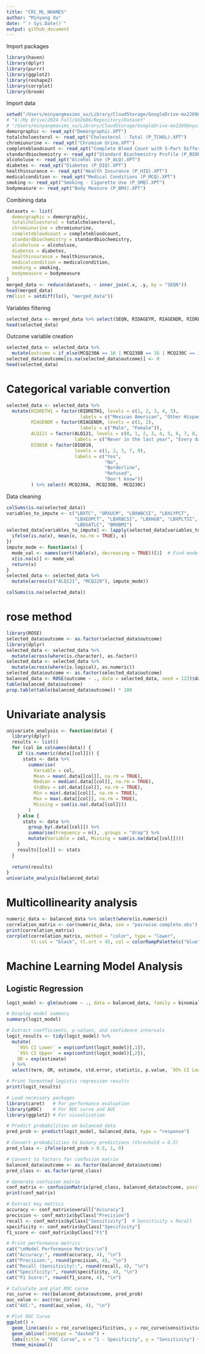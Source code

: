 ```yaml
---
title: "CRC_ML_NHANES"
author: "Minyang Xu"
date: "`r Sys.Date()`"
output: github_document
---
```


Import packages
```r
library(haven)
library(dplyr)
library(purrr)
library(ggplot2)
library(reshape2)
library(corrplot)
library(broom)
```



Import data
```r
setwd("/Users/minyangmaxims_xu/Library/CloudStorage/GoogleDrive-mx2269@nyu.edu/My Drive/2024 Fall/GU2686/Repository/Dataset")
# "G:/My Drive/2024 Fall/GU2686/Repository/Dataset"
# "/Users/minyangmaxims_xu/Library/CloudStorage/GoogleDrive-mx2269@nyu.edu/My Drive/2024 Fall/GU2686/Repository/Dataset"
demorgraphic <- read_xpt("Demorgraphic.XPT")
totalcholoesterol <- read_xpt("Cholesterol - Total (P_TCHOL).XPT")
chromiunurine <- read_xpt("Chromium Urine.XPT")
completebloodcount <- read_xpt("Complete Blood Count with 5-Part Differential in Whole Blood (P_CBC).XPT")
standardbiochemistry <- read_xpt("Standard Biochemistry Profile (P_BIOPRO).XPT")
alcoholuse <- read_xpt("Alcohol Use (P_ALQ).XPT")
diabetes <- read_xpt("Diabetes (P_DIQ).XPT")
healthinsurance <- read_xpt("Health Insurance (P_HIQ).XPT")
medicalcondition <- read_xpt("Medical Conditions (P_MCQ).XPT")
smoking <- read_xpt("Smoking - Cigarette Use (P_SMQ).XPT")
bodymeasure <- read_xpt("Body Measure (P_BMX).XPT")
```

Combining data
```r
datasets <- list(
  demorgraphic = demorgraphic,
  totalcholoesterol = totalcholoesterol,
  chromiunurine = chromiunurine,
  completebloodcount = completebloodcount,
  standardbiochemistry = standardbiochemistry,
  alcoholuse = alcoholuse,
  diabetes = diabetes,
  healthinsurance = healthinsurance,
  medicalcondition = medicalcondition,
  smoking = smoking,
  bodymeasure = bodymeasure
)
merged_data <- reduce(datasets, ~ inner_join(.x, .y, by = "SEQN"))
head(merged_data)
rm(list = setdiff(ls(), "merged_data"))
```


Variables filtering
```r
selected_data <- merged_data %>% select(SEQN, RIDAGEYR, RIAGENDR, RIDRETH1, LBXTC, URXUCM, LBXWBCSI, LBXLYPCT, LBXEOPCT, LBXRBCSI, LBXHGB, LBXPLTSI, LBDSATLC, ALQ121, DIQ010, HIQ011, MCQ080, MCQ220, SMQ020, BMXBMI, MCQ230A, MCQ230B, MCQ230C)
head(selected_data)
```

Outcome variable creation
```r
selected_data <- selected_data %>%
  mutate(outcome = if_else(MCQ230A == 16 | MCQ230B == 16 | MCQ230C == 16, 1, 0))
selected_data$outcome[is.na(selected_data$outcome)] <- 0
head(selected_data)
```

# Categorical variable convertion
```r
selected_data <- selected_data %>%
  mutate(RIDRETH1 = factor(RIDRETH1, levels = c(1, 2, 3, 4, 5),
                           labels = c("Mexican American", "Other Hispanic", "Non-Hispanic White", "Non-Hispanic Black", "Other Race - Including Multi-Racial")),
         RIAGENDR = factor(RIAGENDR, levels = c(1, 2),
                           labels = c("Male", "Female")),
         ALQ121 = factor(ALQ121, levels = c(0, 1, 2, 3, 4, 5, 6, 7, 8, 9, 10, 77, 99),
                         labels = c("Never in the last year", "Every day", "Nearly every day", "3 to 4 times a week", "2 times a week", "Once a week", "2 to 3 times a month", "Once a month", "7 to 11 times in the last year", "3 to 6 times in the last year", "1 to 2 times in the last year", "Refused", "Don't know")),
         DIQ010 = factor(DIQ010,
                         levels = c(1, 2, 3, 7, 9),
                         labels = c("Yes", 
                                    "No", 
                                    "Borderline", 
                                    "Refused", 
                                    "Don't know"))
         ) %>% select(-MCQ230A, -MCQ230B, -MCQ230C)
```


Data cleaning
```r
colSums(is.na(selected_data))
variables_to_impute <- c("LBXTC", "URXUCM", "LBXWBCSI", "LBXLYPCT", 
                         "LBXEOPCT", "LBXRBCSI", "LBXHGB", "LBXPLTSI", 
                         "LBDSATLC", "BMXBMI")
selected_data[variables_to_impute] <- lapply(selected_data[variables_to_impute], function(x) {
  ifelse(is.na(x), mean(x, na.rm = TRUE), x)
})
impute_mode <- function(x) {
  mode_val <- names(sort(table(x), decreasing = TRUE))[1]  # Find mode
  x[is.na(x)] <- mode_val
  return(x)
}
selected_data <- selected_data %>%
  mutate(across(c("ALQ121", "MCQ220"), impute_mode))

colSums(is.na(selected_data))
```

# rose method
```r
library(ROSE)
selected_data$outcome <- as.factor(selected_data$outcome)
library(dplyr)
selected_data <- selected_data %>%
  mutate(across(where(is.character), as.factor))
selected_data <- selected_data %>%
  mutate(across(where(is.logical), as.numeric))
selected_data$outcome <- as.factor(selected_data$outcome)
balanced_data <- ROSE(outcome ~ ., data = selected_data, seed = 123)$data
table(balanced_data$outcome)
prop.table(table(balanced_data$outcome)) * 100
```

# Univariate analysis
```r
univariate_analysis <- function(data) {
  library(dplyr)
  results <- list()
  for (col in colnames(data)) {
    if (is.numeric(data[[col]])) {
      stats <- data %>%
        summarise(
          Variable = col,
          Mean = mean(.data[[col]], na.rm = TRUE),
          Median = median(.data[[col]], na.rm = TRUE),
          StdDev = sd(.data[[col]], na.rm = TRUE),
          Min = min(.data[[col]], na.rm = TRUE),
          Max = max(.data[[col]], na.rm = TRUE),
          Missing = sum(is.na(.data[[col]]))
        )
    } else {
      stats <- data %>%
        group_by(.data[[col]]) %>%
        summarise(Frequency = n(), .groups = "drop") %>%
        mutate(Variable = col, Missing = sum(is.na(data[[col]])))
    }
    results[[col]] <- stats
  }
  
  return(results)
}
univariate_analysis(balanced_data)
```

# Multicollinearity analysis
```r
numeric_data <- balanced_data %>% select(where(is.numeric))
correlation_matrix <- cor(numeric_data, use = "pairwise.complete.obs")
print(correlation_matrix)
corrplot(correlation_matrix, method = "color", type = "lower",
         tl.col = "black", tl.srt = 45, col = colorRampPalette(c("blue", "white", "red"))(200))
```

# Machine Learning Model Analysis

## Logistic Regression
```r
logit_model <- glm(outcome ~ ., data = balanced_data, family = binomial)

# Display model summary
summary(logit_model)

# Extract coefficients, p-values, and confidence intervals
logit_results <- tidy(logit_model) %>%
  mutate(
    `95% CI Lower` = exp(confint(logit_model)[,1]),
    `95% CI Upper` = exp(confint(logit_model)[,2]),
    OR = exp(estimate)
  ) %>%
  select(term, OR, estimate, std.error, statistic, p.value, `95% CI Lower`, `95% CI Upper`)

# Print formatted logistic regression results
print(logit_results)
```

```r
# Load necessary packages
library(caret)   # For performance evaluation
library(pROC)    # For ROC curve and AUC
library(ggplot2) # For visualization

# Predict probabilities on balanced_data
pred_prob <- predict(logit_model, balanced_data, type = "response")

# Convert probabilities to binary predictions (threshold = 0.5)
pred_class <- ifelse(pred_prob > 0.5, 1, 0)

# Convert to factors for confusion matrix
balanced_data$outcome <- as.factor(balanced_data$outcome)
pred_class <- as.factor(pred_class)

# Generate confusion matrix
conf_matrix <- confusionMatrix(pred_class, balanced_data$outcome, positive = "1")
print(conf_matrix)

# Extract key metrics
accuracy <- conf_matrix$overall["Accuracy"]
precision <- conf_matrix$byClass["Precision"]
recall <- conf_matrix$byClass["Sensitivity"]  # Sensitivity = Recall
specificity <- conf_matrix$byClass["Specificity"]
f1_score <- conf_matrix$byClass["F1"]

# Print performance metrics
cat("\nModel Performance Metrics:\n")
cat("Accuracy:", round(accuracy, 4), "\n")
cat("Precision:", round(precision, 4), "\n")
cat("Recall (Sensitivity):", round(recall, 4), "\n")
cat("Specificity:", round(specificity, 4), "\n")
cat("F1 Score:", round(f1_score, 4), "\n")

# Calculate and plot ROC curve
roc_curve <- roc(balanced_data$outcome, pred_prob)
auc_value <- auc(roc_curve)
cat("AUC:", round(auc_value, 4), "\n")

# Plot ROC Curve
ggplot() +
  geom_line(aes(x = roc_curve$specificities, y = roc_curve$sensitivities), color = "blue") +
  geom_abline(linetype = "dashed") +
  labs(title = "ROC Curve", x = "1 - Specificity", y = "Sensitivity") +
  theme_minimal()

```

